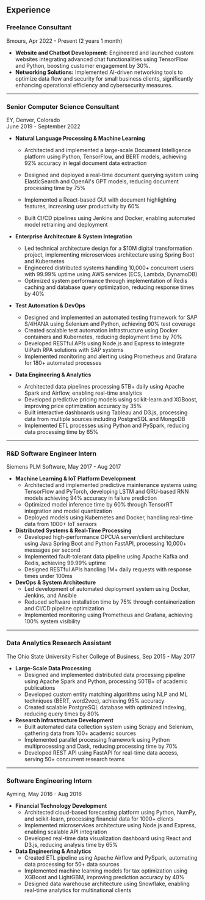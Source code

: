## **Experience**

### **Freelance Consultant**
Bmours, Apr 2022 - Present (2 years 1 month)
- **Website and Chatbot Development:** Engineered and launched custom websites integrating advanced chat functionalities using TensorFlow and Python, boosting customer engagement by 30%.
- **Networking Solutions:** Implemented AI-driven networking tools to optimize data flow and security for small business clients, significantly enhancing operational efficiency and cybersecurity measures.
---
### **Senior Computer Science Consultant**  
EY, Denver, Colorado  
June 2019 - September 2022

- **Natural Language Processing & Machine Learning**

    - Architected and implemented a large-scale Document Intelligence platform using Python, TensorFlow, and BERT models, achieving 92% accuracy in legal document data extraction

    - Designed and deployed a real-time document querying system using ElasticSearch and OpenAI's GPT models, reducing document processing time by 75%

    - Implemented a React-based GUI with document highlighting features, increasing user productivity by 60%

    - Built CI/CD pipelines using Jenkins and Docker, enabling automated model retraining and deployment

- **Enterprise Architecture & System Integration**
    - Led technical architecture design for a $10M digital transformation project, implementing microservices architecture using Spring Boot and Kubernetes
    - Engineered distributed systems handling 10,000+ concurrent users with 99.99% uptime using AWS services (ECS, Lambda, DynamoDB)
    - Optimized system performance through implementation of Redis caching and database query optimization, reducing response times by 40%
- **Test Automation & DevOps**
    - Designed and implemented an automated testing framework for SAP S/4HANA using Selenium and Python, achieving 90% test coverage
    - Created scalable test automation infrastructure using Docker containers and Kubernetes, reducing deployment time by 70%
    - Developed RESTful APIs using Node.js and Express to integrate UiPath RPA solutions with SAP systems
    - Implemented monitoring and alerting using Prometheus and Grafana for 180+ automated processes
- **Data Engineering & Analytics**
    - Architected data pipelines processing 5TB+ daily using Apache Spark and Airflow, enabling real-time analytics
    - Developed predictive pricing models using scikit-learn and XGBoost, improving price optimization accuracy by 35%
    - Built interactive dashboards using Tableau and D3.js, processing data from multiple sources including PostgreSQL and MongoDB
    - Implemented ETL processes using Python and PySpark, reducing data processing time by 65%
---
### **R&D Software Engineer Intern**

Siemens PLM Software, May 2017 - Aug 2017

- **Machine Learning & IoT Platform Development**
    - Architected and implemented predictive maintenance systems using TensorFlow and PyTorch, developing LSTM and GRU-based RNN models achieving 94% accuracy in failure prediction
    - Optimized model inference time by 60% through TensorRT integration and model quantization
    - Deployed models using Kubernetes and Docker, handling real-time data from 1000+ IoT sensors
- **Distributed Systems & Real-Time Processing**
    - Developed high-performance OPCUA server/client architecture using Java Spring Boot and Python FastAPI, processing 10,000+ messages per second
    - Implemented fault-tolerant data pipeline using Apache Kafka and Redis, achieving 99.99% uptime
    - Designed RESTful APIs handling 1M+ daily requests with response times under 100ms
- **DevOps & System Architecture**
    - Led development of automated deployment system using Docker, Jenkins, and Ansible
    - Reduced software installation time by 75% through containerization and CI/CD pipeline optimization
    - Implemented monitoring using Prometheus and Grafana, achieving 100% system visibility
---
### **Data Analytics Research Assistant**

The Ohio State University Fisher College of Business, Sep 2015 - May 2017

- **Large-Scale Data Processing**
    - Designed and implemented distributed data processing pipeline using Apache Spark and Python, processing 50TB+ of academic publications
    - Developed custom entity matching algorithms using NLP and ML techniques (BERT, word2vec), achieving 95% accuracy
    - Created scalable PostgreSQL database with optimized indexing, reducing query times by 80%
- **Research Infrastructure Development**
    - Built automated data collection system using Scrapy and Selenium, gathering data from 100+ academic sources
    - Implemented parallel processing framework using Python multiprocessing and Dask, reducing processing time by 70%
    - Developed REST API using FastAPI for real-time data access, serving 50+ concurrent research teams
---
### **Software Engineering Intern**
Ayming, May 2016 - Aug 2016

- **Financial Technology Development**
    - Architected cloud-based forecasting platform using Python, NumPy, and scikit-learn, processing financial data for 1000+ clients
    - Implemented microservices architecture using Node.js and Express, enabling scalable API integration
    - Developed real-time data visualization dashboard using React and D3.js, reducing analysis time by 65%
- **Data Engineering & Analytics**
    - Created ETL pipeline using Apache Airflow and PySpark, automating data processing for 50+ data sources
    - Implemented machine learning models for tax optimization using XGBoost and LightGBM, improving prediction accuracy by 40%
    - Designed data warehouse architecture using Snowflake, enabling real-time analytics for multinational clients


